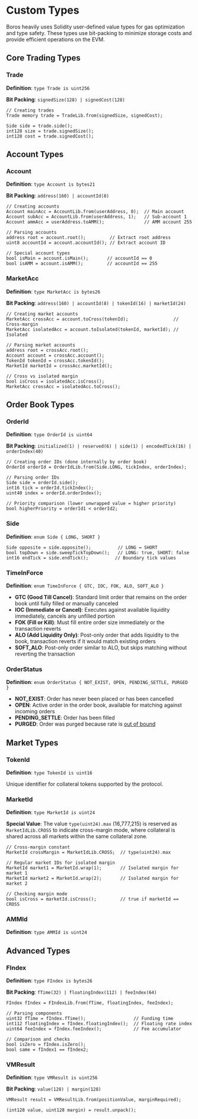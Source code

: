 # Custom Types

Boros heavily uses Solidity user-defined value types for gas optimization and type safety. These types use bit-packing to minimize storage costs and provide efficient operations on the EVM.

## Core Trading Types

### Trade

**Definition**: `type Trade is uint256`

**Bit Packing**: `signedSize(128) | signedCost(128)`

```text
// Creating trades
Trade memory trade = TradeLib.from(signedSize, signedCost);

Side side = trade.side();
int128 size = trade.signedSize();
int128 cost = trade.signedCost();
```

## Account Types

### Account

**Definition**: `type Account is bytes21`

**Bit Packing**: `address(160) | accountId(8)`

```text
// Creating accounts
Account mainAcc = AccountLib.from(userAddress, 0);  // Main account
Account subAcc = AccountLib.from(userAddress, 1);   // Sub-account 1
Account ammAcc = userAddress.toAMM();               // AMM account 255

// Parsing accounts
address root = account.root();         // Extract root address
uint8 accountId = account.accountId(); // Extract account ID

// Special account types
bool isMain = account.isMain();       // accountId == 0
bool isAMM = account.isAMM();         // accountId == 255
```

### MarketAcc

**Definition**: `type MarketAcc is bytes26`

**Bit Packing**: `address(160) | accountId(8) | tokenId(16) | marketId(24)`

```text
// Creating market accounts
MarketAcc crossAcc = account.toCross(tokenId);                 // Cross-margin
MarketAcc isolatedAcc = account.toIsolated(tokenId, marketId); // Isolated

// Parsing market accounts
address root = crossAcc.root();
Account account = crossAcc.account();
TokenId tokenId = crossAcc.tokenId();
MarketId marketId = crossAcc.marketId();

// Cross vs isolated margin
bool isCross = isolatedAcc.isCross();
MarketAcc crossAcc = isolatedAcc.toCross();
```

## Order Book Types

### OrderId

**Definition**: `type OrderId is uint64`

**Bit Packing**: `initialized(1) | reserved(6) | side(1) | encodedTick(16) | orderIndex(40)`

```text
// Creating order IDs (done internally by order book)
OrderId orderId = OrderIdLib.from(Side.LONG, tickIndex, orderIndex);

// Parsing order IDs
Side side = orderId.side();
int16 tick = orderId.tickIndex();
uint40 index = orderId.orderIndex();

// Priority comparison (lower unwrapped value = higher priority)
bool higherPriority = orderId1 < orderId2;
```

### Side

**Definition**: `enum Side { LONG, SHORT }`

```text
Side opposite = side.opposite();          // LONG ↔ SHORT
bool topDown = side.sweepTickTopDown();   // LONG: true, SHORT: false
int16 endTick = side.endTick();          // Boundary tick values

```

### TimeInForce

**Definition**: `enum TimeInForce { GTC, IOC, FOK, ALO, SOFT_ALO }`

- **GTC (Good Till Cancel)**: Standard limit order that remains on the order book until fully filled or manually canceled
- **IOC (Immediate or Cancel)**: Executes against available liquidity immediately, cancels any unfilled portion
- **FOK (Fill or Kill)**: Must fill entire order size immediately or the transaction reverts
- **ALO (Add Liquidity Only)**: Post-only order that adds liquidity to the book, transaction reverts if it would match existing orders
- **SOFT_ALO**: Post-only order similar to ALO, but skips matching without reverting the transaction

### OrderStatus

**Definition**: `enum OrderStatus { NOT_EXIST, OPEN, PENDING_SETTLE, PURGED }`

- **NOT_EXIST**: Order has never been placed or has been cancelled
- **OPEN**: Active order in the order book, available for matching against incoming orders
- **PENDING_SETTLE**: Order has been filled
- **PURGED**: Order was purged because rate is [out of bound](../Mechanics/OrderBook.mdx#restrictions)

## Market Types

### TokenId

**Definition**: `type TokenId is uint16`

Unique identifier for collateral tokens supported by the protocol.

### MarketId

**Definition**: `type MarketId is uint24`

**Special Value**: The value `type(uint24).max` (16,777,215) is reserved as `MarketIdLib.CROSS` to indicate cross-margin mode, where collateral is shared across all markets within the same collateral zone.

```text
// Cross-margin constant
MarketId crossMargin = MarketIdLib.CROSS;  // type(uint24).max

// Regular market IDs for isolated margin
MarketId market1 = MarketId.wrap(1);       // Isolated margin for market 1
MarketId market2 = MarketId.wrap(2);       // Isolated margin for market 2

// Checking margin mode
bool isCross = marketId.isCross();         // true if marketId == CROSS
```

### AMMId

**Definition**: `type AMMId is uint24`

## Advanced Types

### FIndex

**Definition**: `type FIndex is bytes26`

**Bit Packing**: `fTime(32) | floatingIndex(112) | feeIndex(64)`

```text
FIndex fIndex = FIndexLib.from(fTime, floatingIndex, feeIndex);

// Parsing components
uint32 fTime = fIndex.fTime();                  // Funding time
int112 floatingIndex = fIndex.floatingIndex();  // Floating rate index
uint64 feeIndex = fIndex.feeIndex();            // Fee accumulator

// Comparison and checks
bool isZero = fIndex.isZero();
bool same = fIndex1 == fIndex2;
```

### VMResult

**Definition**: `type VMResult is uint256`

**Bit Packing**: `value(128) | margin(128)`

```text
VMResult result = VMResultLib.from(positionValue, marginRequired);

(int128 value, uint128 margin) = result.unpack();
```
